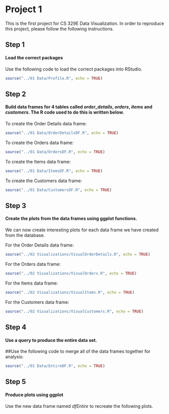 # Project 1

This is the first project for CS 329E Data Visualization.
In order to reproduce this project, please follow the following instructions.

## Step 1
#### Load the correct packages
Use the following code to load the correct packages into RStudio.

```r
source("../01 Data/Profile.R", echo = TRUE)
```


## Step 2
#### Build data frames for 4 tables called __*order_details*, *orders*, *items* and *customers*__. The R code used to do this is written below.

To create the Order Details data frame:
```r
source("../01 Data/OrderDetailsDF.R", echo = TRUE)
```

To create the Orders data frame:
```r
source("../01 Data/OrdersDF.R", echo = TRUE)
```

To create the Items data frame:
```r
source("../01 Data/ItemsDF.R", echo = TRUE)
```

To create the Customers data frame:
```r
source("../01 Data/CustomersDF.R", echo = TRUE)
```

## Step 3
#### Create the plots from the data frames using **ggplot** functions.

We can now create interesting plots for each data frame we have created from the database.


For the Order Details data frame:
```r
source("../02 Visualizations/VisualOrderDetails.R", echo = TRUE)
```

For the Orders data frame:
```r
source("../02 Visualizations/VisualOrders.R", echo = TRUE)
```

For the Items data frame:
```r
source("../02 Visualizations/VisualItems.R", echo = TRUE)
```

For the Customers data frame:
```r
source("../02 Visualizations/VisualCustomers.R", echo = TRUE)
```


## Step 4
#### Use a query to produce the entire data set.

##Use the following code to merge all of the data frames together for analysis:
```r
source("../01 Data/EntireDF.R", echo = TRUE)
```

## Step 5
#### Produce plots using **ggplot**

Use the new data frame named *dfEntire* to recreate the following plots.